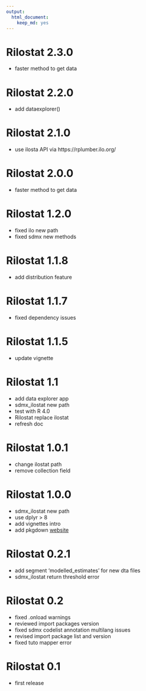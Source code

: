 ```yaml
---
output: 
  html_document: 
    keep_md: yes
---
```


# Rilostat 2.3.0

* faster method to get data


# Rilostat 2.2.0

* add dataexplorer()

# Rilostat 2.1.0

* use ilosta API via https://rplumber.ilo.org/

# Rilostat 2.0.0

* faster method to get data

# Rilostat 1.2.0

* fixed ilo new path
* fixed sdmx new methods

# Rilostat 1.1.8

* add distribution feature

# Rilostat 1.1.7

* fixed dependency issues

# Rilostat 1.1.5

* update vignette


# Rilostat 1.1

* add data explorer app
* sdmx_ilostat new path
* test with R 4.0
* Rilostat replace ilostat 
* refresh doc

# Rilostat 1.0.1

* change ilostat path
* remove collection field

# Rilostat 1.0.0

* sdmx_ilostat new path
* use dplyr > 8
* add vignettes intro
* add pkgdown [website](https://ilostat.github.io/Rilostat/) 

# Rilostat 0.2.1

* add segment 'modelled_estimates' for new dta files
* sdmx_ilostat return threshold error

# Rilostat 0.2

* fixed .onload warnings
* reviewed import packages version
* fixed sdmx codelist annotation multilang issues
* revised import package list and version
* fixed tuto mapper error

# Rilostat 0.1

* first release